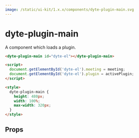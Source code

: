 ```yaml
---
image: /static/ui-kit/1.x.x/components/dyte-plugin-main.svg
---
```


# dyte-plugin-main

A component which loads a plugin.

```html
<dyte-plugin-main id="dyte-el"></dyte-plugin-main>

<script>
  document.getElementById('dyte-el').meeting = meeting;
  document.getElementById('dyte-el').plugin = activePlugin;
</script>

<style>
  dyte-plugin-main {
    height: 480px;
    width: 100%;
    max-width: 320px;
  }
</style>
```

## Props

<PropsTable of="dyte-plugin-main" />

